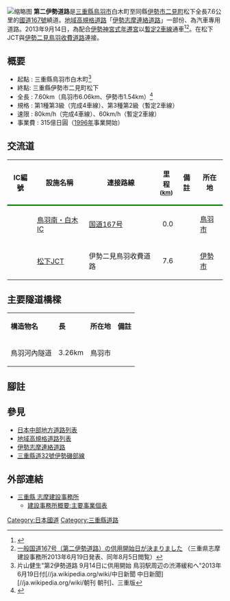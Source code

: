 {{Ja Route Sign|167|align=left}}
[[File:Daini_Ise_Road_Map.png|缩略图]]
'''第二伊勢道路'''是[[三重縣|三重縣]][[鳥羽市|鳥羽市]]白木町至同縣[[伊勢市|伊勢市]][[二見町_(三重県)|二見町]]松下全長7.6公里的[[國道167號|國道167號]]繞道。[[地域高規格道路|地域高規格道路]]「[[伊勢志摩連絡道路|伊勢志摩連絡道路]]」一部份、為汽車專用道路。2013年9月14日，為配合[[神宮式年遷宮|伊勢神宮式年遷宮]]以[[2車道高速公路|暫定2車線]]通車<ref name="reassessment">{{cite web|url=http://www.mlit.go.jp/road/ir/ir-hyouka/22sai/2_h22_185.pdf|title=一般国道167号第二伊勢道路 再評価結果（平成23年度事業継続箇所）|accessdate=2012年3月25日|date=2011年|format=PDF|publisher=[[国土交通省|国土交通省]]}}</ref><ref name="kaitsu">[http://www.pref.mie.lg.jp/TOPICS/2013060226.htm 一般国道167号（第二伊勢道路）の供用開始日が決まりました] {{webarchive|url=https://web.archive.org/web/20160122145401/http://www.pref.mie.lg.jp/TOPICS/2013060226.htm |date=2016-01-22 }}（三重県志摩建設事務所2013年6月19日発表、同年8月5日閲覧）</ref>。在松下JCT與[[伊勢二見鳥羽收費道路|伊勢二見鳥羽收費道路]]連接。

== 概要 ==
* 起點 : 三重縣鳥羽市白木町<ref name="cn">片山健生"第2伊勢道路 9月14日に供用開始 鳥羽駅周辺の渋滞緩和へ"2013年6月19日付[//ja.wikipedia.org/wiki/中日新聞 中日新聞][//ja.wikipedia.org/wiki/朝刊 朝刊]、三重版</ref>
* 終點: 三重縣伊勢市二見町松下
* 全長 : 7.60km（鳥羽市6.06km、伊勢市1.54km）<ref name="pamphlet">{{Cite web|url=http://www.pref.mie.lg.jp/SKENSET/HP/images/231ip01.pdf|title=連携・交流を広げる地域高規格道路 伊勢志摩連絡道路 一般国道167号 第二伊勢道路|accessdate=2012年3月25日|format=PDF|publisher=[[三重県|三重県]]}}{{dead link|date=2018年1月 |bot=InternetArchiveBot |fix-attempted=yes }}</ref>
* 規格 : 第1種第3級（完成4車線）、第3種第2級（暫定2車線）
* 速限 : 80km/h（完成4車線）、60km/h（暫定2車線）
* 事業費 : 315億日圓（[[1996年|1996年]]事業開始）

== 交流道 ==
{| class="wikitable" style="margin-bottom: 46px;"
! style="border-bottom:3px solid green;" |IC編號
! style="border-bottom:3px solid green;" |設施名稱
! style="border-bottom:3px solid green;" |連接路線
! style="border-bottom:3px solid green;" |里程<br>
<small>([[千米|km]])</small>
! style="border-bottom:3px solid green;" |備註
! style="border-bottom:3px solid green;" |所在地
|-
|
|[[鳥羽白木IC|鳥羽南・白木IC]]
|[[國道167號|国道167号]]
| style="text-align:right;" |0.0
|
|[[鳥羽市|鳥羽市]]
|-
|
|[[松下JCT|松下JCT]]
|伊勢二見鳥羽收費道路
|style="text-align:right;" |7.6
| 
|[[伊勢市|伊勢市]]
|}

== 主要隧道橋樑 ==
{| class="wikitable" style="text-align: center; margin-bottom: 77px;"
|'''構造物名'''
|'''長'''
|'''所在地'''
|'''備註'''
|-
|鳥羽河內隧道
|3.26km
|鳥羽市
|}

== 腳註 ==
{{Reflist}}

== 參見 ==
* [[日本中部地方道路列表|日本中部地方道路列表]]
* [[地域高規格道路列表|地域高規格道路列表]]
* [[伊勢志摩連絡道路|伊勢志摩連絡道路]]
* [[三重縣道32號伊勢磯部線|三重縣道32號伊勢磯部線]]

== 外部連結 ==
* [http://www.pref.mie.jp/SKENSET/HP/ 三重縣 志摩建設事務所]
** [https://web.archive.org/web/20100514064536/http://www.pref.mie.jp/SKENSET/HP/htm/2-3-1.htm 建設事務所概要:主要事業個表]

[[Category:日本國道|Category:日本國道]]
[[Category:三重縣道路|Category:三重縣道路]]